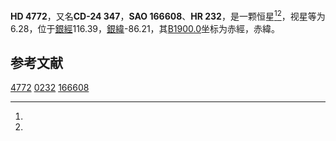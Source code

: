 {{Starbox begin
| name = HD 4772
}}
{{Starbox observe
| epoch = [[J2000.0|J2000.0]]
| constell = {{星座名待查}}<ref name=SIMBAD>{{cite web
 | url=http://simbad.u-strasbg.fr/simbad/sim-id?Ident=HR+232
 | title=Pulsating variable Star
 | publisher=Centre de Données astronomiques de Strasbourg
 | work=SIMBAD
 | accessdate=2012-07-13
 | archive-date=2016-03-19
 | archive-url=https://web.archive.org/web/20160319040732/http://simbad.u-strasbg.fr/simbad/sim-id?Ident=HR+232
 | dead-url=no
 }}</ref><ref name=DATA>{{cite web
 | url=http://vizier.u-strasbg.fr/viz-bin/VizieR-5?-out.add=.&-source=5050&-corr=PK=HR&-out.max=9999&HR=232
 | title=VizieR Detailed Page
 | accessdate=2012-07-13
 | archive-date=2019-02-16
 | archive-url=https://web.archive.org/web/20190216113057/http://vizier.u-strasbg.fr/viz-bin/VizieR-5?-out.add=.&-source=5050&-corr=PK=HR&-out.max=9999&HR=232
 | dead-url=no
 }}</ref>
| 星官 = 
| ra = {{RA|0|49|33.4}}<ref name=SIMBAD /><ref name=DATA />
| dec = {{DEC|-23|21|42}}<ref name=SIMBAD /><ref name=DATA />
| appmag_v = 6.28<ref name=SIMBAD /><ref name=DATA />
}}
{{Starbox character
| class = A3V<ref name=SIMBAD /><ref name=DATA />
| b-v = 0.13<ref name=SIMBAD /><ref name=DATA />
| u-b = 0.13<ref name=SIMBAD /><ref name=DATA />
| r-i = <ref name=SIMBAD /><ref name=DATA />
| variable = 
}}
{{Starbox astrometry
| radial_v = 0.13
| prop_mo_ra = 12
| parallax = 
| p_error = 
}}
{{Starbox catalog
| names =CD-24 347，[[SAO星表|SAO]] 166608，[[HD星表|HD]] 4772，[[HR星表|HR]] 232}}
{{Starbox reference |Simbad=HR+232}}
{{Starbox end}}

'''HD 4772'''，又名'''CD-24 347'''，'''SAO 166608'''、'''HR 232'''，是一颗恒星<ref name=SIMBAD /><ref name=DATA />，视星等为6.28，位于[[銀道座標系|銀經]]116.39，[[銀道座標系|銀緯]]-86.21，其[[B1900.0|B1900.0]]坐标为赤經{{RA|0|44|38}}，赤緯{{DEC|-23|-86.21|25}}。

== 参考文献 ==
{{reflist}}

{{star-stub}}

[[Category:HD和HDE天體|4772]]
[[Category:HR天體|0232]]
[[Category:SAO天體|166608]]